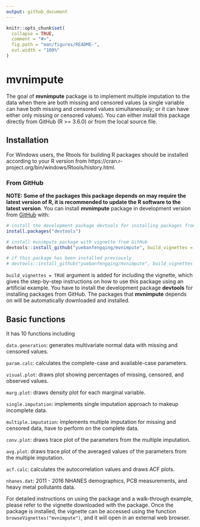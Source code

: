 ```yaml
---
output: github_document
---
```


<!-- README.md is generated from README.Rmd. Please edit that file -->

```r
knitr::opts_chunk$set(
  collapse = TRUE,
  comment = "#>",
  fig.path = "man/figures/README-",
  out.width = "100%"
)
```

# mvnimpute

<!-- badges: start -->
<!-- badges: end -->

The goal of **mvnimpute** package is to implement multiple imputation to the data when there are both missing and censored values (a single variable can have both missing and censored values simultaneously; or it can have either only missing or censored values). You can either install this package directly from GitHub (R >= 3.6.0) or from the local source file. 


## Installation

For Windows users, the Rtools for building R packages should be installed according to your R version from https://cran.r-project.org/bin/windows/Rtools/history.html.

### From GitHub

**NOTE: Some of the packages this package depends on may require the latest version of R, it is recommended to update the R software to the latest version**. You can install **mvnimpute** package in development version from [GitHub](https://github.com) with:

``` r
# install the development package devtools for installing packages from GitHub
install.packages("devtools")

# install mvnimpute package with vignette from GitHub
devtools::install_github("yuebanfengqing/mvnimpute", build_vignettes = TRUE)

# if this package has been installed previously
# devtools::install_github("yuebanfengqing/mvnimpute", build_vignettes = TRUE, force = TRUE)

```

`build_vignettes = TRUE` argument is added for including the vignette, which gives the step-by-step instructions on how to use this package using an artificial example. You have to install the development package **devtools** for installing packages from GitHub. The packages that **mvnimpute** depends on will be automatically downloaded and installed.  

## Basic functions

It has 10 functions including 

`data.generation`: generates multivariate normal data with missing and censored values.

`param.calc`: calculates the complete-case and available-case parameters.

`visual.plot`: draws plot showing percentages of missing, censored, and observed values.

`marg.plot`: draws density plot for each marginal variable.

`single.imputation`: implements single imputation approach to makeup incomplete data.

`multiple.imputation`: implements multiple imputation for missing and censored data, have to perform on the complete data.

`conv.plot`: draws trace plot of the parameters from the multiple imputation.

`avg.plot`: draws trace plot of the averaged values of the parameters from the multiple imputation.

`acf.calc`: calculates the autocorrelation values and draws ACF plots.

`nhanes.dat`: 2011 - 2016 NHANES demographics, PCB measurements, and heavy metal pollutants data.

For detailed instructions on using the package and a walk-through example, please refer to the vignette downloaded with the package. Once the package is installed, the vignette can be accessed using the function `browseVignettes("mvnimpute")`, and it will open in an external web browser.
